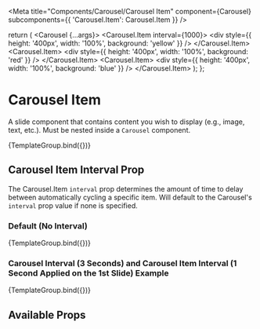 

<Meta
  title="Components/Carousel/Carousel Item"
  component={Carousel}
  subcomponents={{ 'Carousel.Item': Carousel.Item }}
/>

  return (
    <Carousel {...args}>
      <Carousel.Item interval={1000}>
        <div style={{ height: '400px', width: '100%', background: 'yellow' }} />
      </Carousel.Item>
      <Carousel.Item>
        <div style={{ height: '400px', width: '100%', background: 'red' }} />
      </Carousel.Item>
      <Carousel.Item>
        <div style={{ height: '400px', width: '100%', background: 'blue' }} />
      </Carousel.Item>
    </Carousel>
  );
};

# Carousel Item

A slide component that contains content you wish to display (e.g., image, text, etc.). Must be nested inside a `Carousel` component.

<Canvas>
  <Story name="General Example" args={{}}>
    {TemplateGroup.bind({})}
  </Story>
</Canvas>

## Carousel Item Interval Prop

The Carousel.Item `interval` prop determines the amount of time to delay between automatically cycling a specific item. Will default to the Carousel's `interval` prop value if none is specified.

### Default (No Interval)

<Canvas>
  <Story name="Default Interval" args={{}}>
    {TemplateGroup.bind({})}
  </Story>
</Canvas>

### Carousel Interval (3 Seconds) and Carousel Item Interval (1 Second Applied on the 1st Slide) Example

<Canvas>
  <Story name="Carousel Item Interval" args={{ interval: 3000 }}>
    {TemplateGroup.bind({})}
  </Story>
</Canvas>

## Available Props

<ArgsTable />
